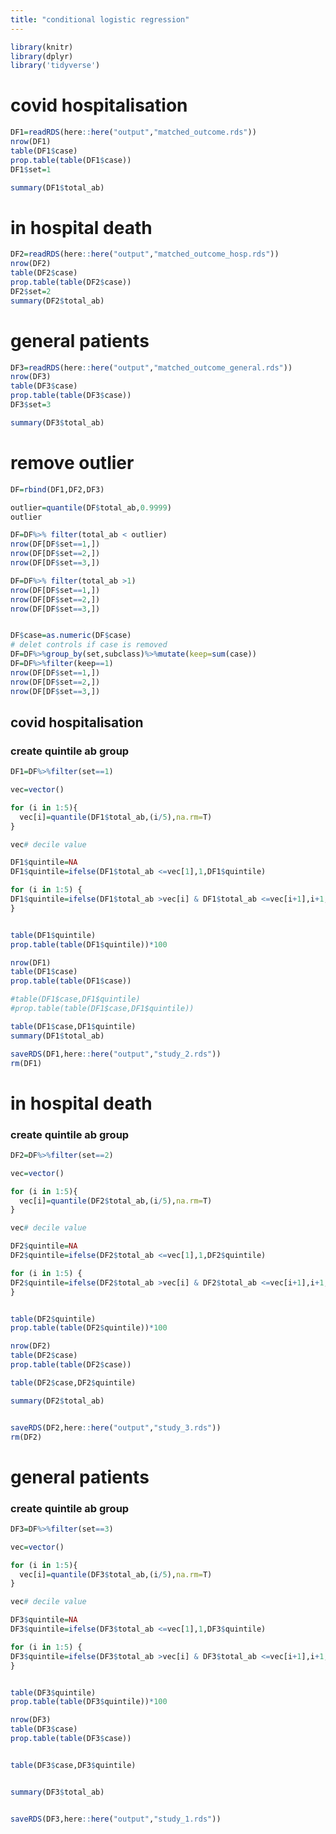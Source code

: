 ```yaml
---
title: "conditional logistic regression"
---
```


```r
library(knitr)
library(dplyr)
library('tidyverse')
```

# covid hospitalisation
```r
DF1=readRDS(here::here("output","matched_outcome.rds"))
nrow(DF1)
table(DF1$case)
prop.table(table(DF1$case))
DF1$set=1

summary(DF1$total_ab)
```


# in hospital death
```r
DF2=readRDS(here::here("output","matched_outcome_hosp.rds"))
nrow(DF2)
table(DF2$case)
prop.table(table(DF2$case))
DF2$set=2
summary(DF2$total_ab)
```

# general patients
```r
DF3=readRDS(here::here("output","matched_outcome_general.rds"))
nrow(DF3)
table(DF3$case)
prop.table(table(DF3$case))
DF3$set=3

summary(DF3$total_ab)
```

# remove outlier
```r
DF=rbind(DF1,DF2,DF3)

outlier=quantile(DF$total_ab,0.9999)
outlier

DF=DF%>% filter(total_ab < outlier)
nrow(DF[DF$set==1,])
nrow(DF[DF$set==2,])
nrow(DF[DF$set==3,])

DF=DF%>% filter(total_ab >1)
nrow(DF[DF$set==1,])
nrow(DF[DF$set==2,])
nrow(DF[DF$set==3,])


DF$case=as.numeric(DF$case)
# delet controls if case is removed
DF=DF%>%group_by(set,subclass)%>%mutate(keep=sum(case))
DF=DF%>%filter(keep==1)
nrow(DF[DF$set==1,])
nrow(DF[DF$set==2,])
nrow(DF[DF$set==3,])

```


## covid hospitalisation
### create quintile ab group
```r
DF1=DF%>%filter(set==1)

vec=vector()

for (i in 1:5){
  vec[i]=quantile(DF1$total_ab,(i/5),na.rm=T)
}

vec# decile value

DF1$quintile=NA
DF1$quintile=ifelse(DF1$total_ab <=vec[1],1,DF1$quintile)

for (i in 1:5) {
DF1$quintile=ifelse(DF1$total_ab >vec[i] & DF1$total_ab <=vec[i+1],i+1,DF1$quintile )  
}


table(DF1$quintile)
prop.table(table(DF1$quintile))*100 


```

```r
nrow(DF1)
table(DF1$case)
prop.table(table(DF1$case))

#table(DF1$case,DF1$quintile)
#prop.table(table(DF1$case,DF1$quintile))

table(DF1$case,DF1$quintile)
summary(DF1$total_ab)

saveRDS(DF1,here::here("output","study_2.rds"))
rm(DF1)
```



# in hospital death
### create quintile ab group
```r
DF2=DF%>%filter(set==2)

vec=vector()

for (i in 1:5){
  vec[i]=quantile(DF2$total_ab,(i/5),na.rm=T)
}

vec# decile value

DF2$quintile=NA
DF2$quintile=ifelse(DF2$total_ab <=vec[1],1,DF2$quintile)

for (i in 1:5) {
DF2$quintile=ifelse(DF2$total_ab >vec[i] & DF2$total_ab <=vec[i+1],i+1,DF2$quintile )  
}


table(DF2$quintile)
prop.table(table(DF2$quintile))*100 

```

```r
nrow(DF2)
table(DF2$case)
prop.table(table(DF2$case))

table(DF2$case,DF2$quintile)

summary(DF2$total_ab)


saveRDS(DF2,here::here("output","study_3.rds"))
rm(DF2)

```




# general patients

### create quintile ab group
```r
DF3=DF%>%filter(set==3)

vec=vector()

for (i in 1:5){
  vec[i]=quantile(DF3$total_ab,(i/5),na.rm=T)
}

vec# decile value

DF3$quintile=NA
DF3$quintile=ifelse(DF3$total_ab <=vec[1],1,DF3$quintile)

for (i in 1:5) {
DF3$quintile=ifelse(DF3$total_ab >vec[i] & DF3$total_ab <=vec[i+1],i+1,DF3$quintile )  
}


table(DF3$quintile)
prop.table(table(DF3$quintile))*100 


```

```r
nrow(DF3)
table(DF3$case)
prop.table(table(DF3$case))


table(DF3$case,DF3$quintile)


summary(DF3$total_ab)


saveRDS(DF3,here::here("output","study_1.rds"))

```
